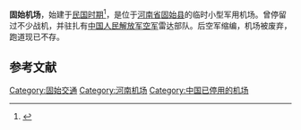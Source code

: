 {{refimprove|time=2012-3-4}}
{{Infobox Airport 
| airport_name = 固始机场
| type = 军用
| opened = 
| closed =
| city = {{CHN}}[[河南省|河南省]][[固始县|固始县]]
| distance_to_city = 
| run by =  
| elevation =  
| IATA = 
| ICAO = 
| coordinates=
| runway1_heading =  
| runway1_feet = 
| runway1_meter =
| runway1_surface = 
}}
'''固始机场'''，始建于[[中华民国历史|民国时期]]<ref>{{cite book | language = zh-hans | author = 陈晋 | coauthors = 李齐念主编 | title = 广州文史资料存稿选编．三 | url = http://www.gzzxws.gov.cn/gzws/cg/cgml/cg3/200808/t20080826_4469_7.htm | date =  | location =  | publisher = 中国文史出版社 | id =  | isbn = 978-7-5034-2144-0 | pages =  | access-date = 2012-03-04 | archive-date = 2014-10-27 | archive-url = https://web.archive.org/web/20141027151720/http://www.gzzxws.gov.cn/gzws/cg/cgml/cg3/200808/t20080826_4469_7.htm | dead-url = no }}</ref>，是位于[[河南省|河南省]][[固始县|固始县]]的临时小型军用机场。曾停留过不少战机，并驻扎有[[中国人民解放军空军|中国人民解放军空军]]雷达部队。后空军缩编，机场被废弃，跑道现已不存。

==参考文献==
{{reflist}}

[[Category:固始交通|Category:固始交通]]
[[Category:河南机场|Category:河南机场]]
[[Category:中国已停用的机场|Category:中国已停用的机场]]